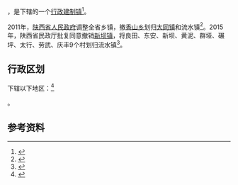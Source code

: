 {{中国乡级行政区|61/09/02/110/000}}

'''{{PAGENAMEBASE}}'''，是{{PRC admin/fullname|61/09/02/110/000|3}}下辖的一个[[行政建制镇|行政建制镇]]<ref>{{PRC admin/ref sgc|{{PRC admin/parent|61/09/02/110/000}}}}</ref>。

2011年，[[陕西省人民政府|陕西省人民政府]]调整全省乡镇，撤[[香山乡_(安康市)|香山乡]]划归[[大同镇_(安康市)|大同镇]]和流水镇<ref>{{Cite web |url=http://www.gov.cn/gzdt/2011-07/07/content_1901351.htm |title=陕西省发布撤乡并镇及部分乡镇行政区划调整公告 |accessdate=2021-05-16 |author= |date=2011-07-07 |work= |publisher=中华人民共和国中央政府网站，来源：陕西省人民政府网站 |quote=撤销安康市汉滨区梅子铺镇、运溪乡并入恒口镇[……]撤香山乡划归大同镇和流水镇[……] |language=Zh-hans |archive-date=2012-04-19 |archive-url=https://web.archive.org/web/20120419064726/http://www.gov.cn/gzdt/2011-07/07/content_1901351.htm |dead-url=no }}</ref>。2015年，陕西省民政厅批复同意撤销[[新坝镇_(安康市)|新坝镇]]，将良田、东安、新坝、黄泥、群垭、碾坪、太行、劳武、庆丰9个村划归流水镇<ref>{{Cite web |url=http://shaanxi.mca.gov.cn/article/mzyw1/201507/20150700841888.shtml |title=陕西省民政厅关于陕西省乡镇行政区划调整的公告 |access-date=2017-09-14 |archive-url=https://web.archive.org/web/20170914220400/http://shaanxi.mca.gov.cn/article/mzyw1/201507/20150700841888.shtml |archive-date=2017-09-14 |dead-url=yes }}</ref>。

== 行政区划 ==

{{PAGENAMEBASE}}下辖以下地区：<ref>{{PRC admin/ref sgc|61/09/02/110/000}}</ref>

{{PRC admin/children|61/09/02/110/000}}。

== 参考资料 ==

{{reflist}}

{{PRC admin/navcat|61/09/02/110/000}}
{{陕西行政区划小作品}}